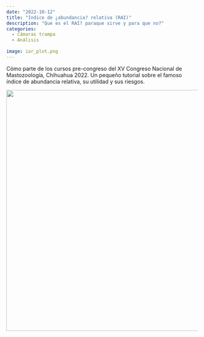 ```yaml
---
date: "2022-10-12"
title: "Indice de ¿abundancia? relativa (RAI)"
description: "Que es el RAI? paraque sirve y para que no?"
categories:
  - Cámaras trampa
  - Análisis
  
image: iar_plot.png
---
```


Cómo parte de los cursos pre-congreso del XV Congreso Nacional de Mastozoología, Chihuahua 2022. Un pequeño tutorial sobre el famoso índice de abundancia relativa, su utilidad y sus riesgos.

[![](iar_plot.png){width="636"}](https://gpandradep.github.io/Curso-Congreso-Chihuahhua/IAR_doc.html)
